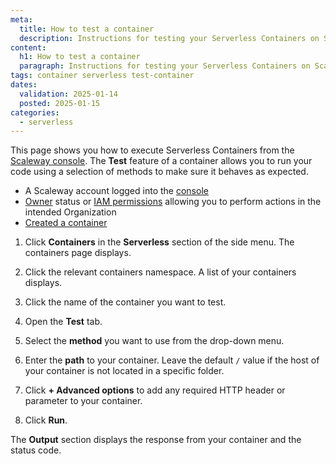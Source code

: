 ```yaml
---
meta:
  title: How to test a container
  description: Instructions for testing your Serverless Containers on Scaleway.
content:
  h1: How to test a container
  paragraph: Instructions for testing your Serverless Containers on Scaleway.
tags: container serverless test-container
dates:
  validation: 2025-01-14
  posted: 2025-01-15
categories:
  - serverless
---
```


This page shows you how to execute Serverless Containers from the [Scaleway console](https://console.scaleway.com). The **Test** feature of a container allows you to run your code using a selection of methods to make sure it behaves as expected.

<Macro id="requirements" />

- A Scaleway account logged into the [console](https://console.scaleway.com)
- [Owner](/identity-and-access-management/iam/concepts/#owner) status or [IAM permissions](/identity-and-access-management/iam/concepts/#permission) allowing you to perform actions in the intended Organization
- [Created a container](/serverless/containers/how-to/deploy-container/)

1. Click **Containers** in the **Serverless** section of the side menu. The containers page displays.

2. Click the relevant containers namespace. A list of your containers displays.

3. Click the name of the container you want to test.

4. Open the **Test** tab.

5. Select the **method** you want to use from the drop-down menu.

6. Enter the **path** to your container. Leave the default `/` value if the host of your container is not located in a specific folder.

7. Click **+ Advanced options** to add any required HTTP header or parameter to your container.

8. Click **Run**.

The **Output** section displays the response from your container and the status code.
